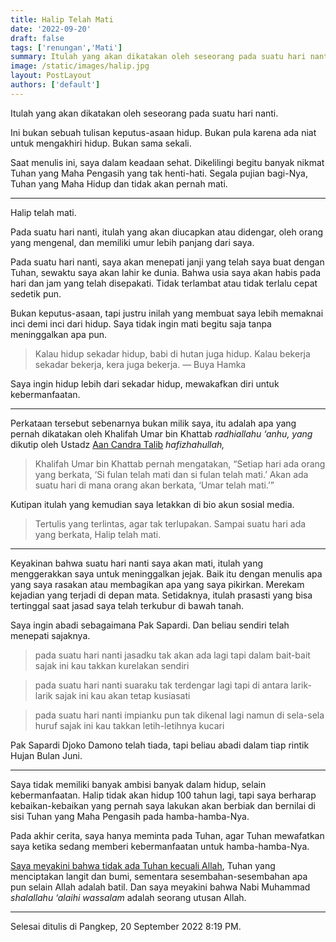 ```yaml
---
title: Halip Telah Mati
date: '2022-09-20'
draft: false
tags: ['renungan','Mati']
summary: Itulah yang akan dikatakan oleh seseorang pada suatu hari nanti.
image: /static/images/halip.jpg
layout: PostLayout
authors: ['default']
---
```


Itulah yang akan dikatakan oleh seseorang pada suatu hari nanti.

Ini bukan sebuah tulisan keputus-asaan hidup. Bukan pula karena ada niat untuk mengakhiri hidup.
Bukan sama sekali.

Saat menulis ini, saya dalam keadaan sehat. Dikelilingi begitu banyak nikmat Tuhan yang Maha
Pengasih yang tak henti-hati. Segala pujian bagi-Nya, Tuhan yang Maha Hidup dan tidak akan pernah
mati.

---

Halip telah mati.

Pada suatu hari nanti, itulah yang akan diucapkan atau didengar, oleh orang yang mengenal, dan
memiliki umur lebih panjang dari saya.

Pada suatu hari nanti, saya akan menepati janji yang telah saya buat dengan Tuhan, sewaktu saya akan
lahir ke dunia. Bahwa usia saya akan habis pada hari dan jam yang telah disepakati. Tidak terlambat
atau tidak terlalu cepat sedetik pun.

Bukan keputus-asaan, tapi justru inilah yang membuat saya lebih memaknai inci demi inci dari hidup.
Saya tidak ingin mati begitu saja tanpa meninggalkan apa pun.

> Kalau hidup sekadar hidup, babi di hutan juga hidup. Kalau bekerja sekadar bekerja, kera juga
> bekerja. — Buya Hamka

Saya ingin hidup lebih dari sekadar hidup, mewakafkan diri untuk kebermanfaatan.

---

Perkataan tersebut sebenarnya bukan milik saya, itu adalah apa yang pernah dikatakan oleh Khalifah
Umar bin Khattab _radhiallahu ‘anhu, yang_ dikutip oleh Ustadz
[Aan Candra Talib](https://www.instagram.com/act_elgharantaly/) _hafizhahullah,_

> Khalifah Umar bin Khattab pernah mengatakan, “Setiap hari ada orang yang berkata, ‘Si fulan telah
> mati dan si fulan telah mati.’ Akan ada suatu hari di mana orang akan berkata, ‘Umar telah mati.’”

Kutipan itulah yang kemudian saya letakkan di bio akun sosial media.

> Tertulis yang terlintas, agar tak terlupakan. Sampai suatu hari ada yang berkata, Halip telah mati.

---

Keyakinan bahwa suatu hari nanti saya akan mati, itulah yang menggerakkan saya untuk meninggalkan
jejak. Baik itu dengan menulis apa yang saya rasakan atau membagikan apa yang saya pikirkan. Merekam
kejadian yang terjadi di depan mata. Setidaknya, itulah prasasti yang bisa tertinggal saat jasad
saya telah terkubur di bawah tanah.

Saya ingin abadi sebagaimana Pak Sapardi. Dan beliau sendiri telah menepati sajaknya.

> pada suatu hari nanti jasadku tak akan ada lagi tapi dalam bait-bait sajak ini kau takkan
> kurelakan sendiri

> pada suatu hari nanti suaraku tak terdengar lagi tapi di antara larik-larik sajak ini kau akan
> tetap kusiasati

> pada suatu hari nanti impianku pun tak dikenal lagi namun di sela-sela huruf sajak ini kau takkan
> letih-letihnya kucari

Pak Sapardi Djoko Damono telah tiada, tapi beliau abadi dalam tiap rintik Hujan Bulan Juni.

---

Saya tidak memiliki banyak ambisi banyak dalam hidup, selain kebermanfaatan. Halip tidak akan hidup
100 tahun lagi, tapi saya berharap kebaikan-kebaikan yang pernah saya lakukan akan berbiak dan
bernilai di sisi Tuhan yang Maha Pengasih pada hamba-hamba-Nya.

Pada akhir cerita, saya hanya meminta pada Tuhan, agar Tuhan mewafatkan saya ketika sedang memberi
kebermanfaatan untuk hamba-hamba-Nya.

[Saya meyakini bahwa tidak ada Tuhan kecuali Allah](https://muslim.or.id/2481-inilah-jaminan-bagi-ahli-tauhid.html),
Tuhan yang menciptakan langit dan bumi, sementara sesembahan-sesembahan apa pun selain Allah adalah
batil. Dan saya meyakini bahwa Nabi Muhammad _shalallahu ‘alaihi wassalam_ adalah seorang utusan
Allah.

---

Selesai ditulis di Pangkep, 20 September 2022 8:19 PM.
